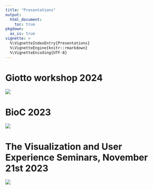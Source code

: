```yaml
---
title: "Presentations"
output: 
  html_document:
    toc: true
pkgdown:
  as_is: true
vignette: >
  %\VignetteIndexEntry{Presentations}
  %\VignetteEngine{knitr::rmarkdown}
  %\VignetteEncoding{UTF-8}
---
```


# Giotto workshop 2024

[![](images/presentations/giottoworkshop2024.png){.align-center}](https://www.youtube.com/playlist?list=PL48rCHQx71I1ZptEotKvvCYRliGrqVXLW)

# BioC 2023

[![](images/presentations/bioc-giotto-pres.png){.align-center}](https://www.youtube.com/watch?v=vJhZtfTDK9I)

# The Visualization and User Experience Seminars, November 21st 2023

[![](images/presentations/vues2023.png)](https://www.dropbox.com/scl/fi/z97wixwv7eksnehazn6qu/20231121_VUES.mp4?rlkey=22f5hxje1eicktcexkm4vfozb&dl=1){.align-center}


